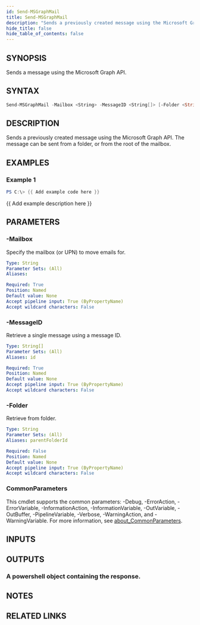 ```yaml
---
id: Send-MSGraphMail
title: Send-MSGraphMail
description: "Sends a previously created message using the Microsoft Graph API. The message can be sent from a folder, or from the root of the mailbox."
hide_title: false
hide_table_of_contents: false
---
```


## SYNOPSIS

Sends a message using the Microsoft Graph API.

## SYNTAX

```powershell
Send-MSGraphMail -Mailbox <String> -MessageID <String[]> [-Folder <String>] [<CommonParameters>]
```

## DESCRIPTION

Sends a previously created message using the Microsoft Graph API.
The message can be sent from a folder, or from the root of the mailbox.

## EXAMPLES

### Example 1

```powershell
PS C:\> {{ Add example code here }}
```

{{ Add example description here }}

## PARAMETERS

### -Mailbox

Specify the mailbox (or UPN) to move emails for.

```yaml
Type: String
Parameter Sets: (All)
Aliases:

Required: True
Position: Named
Default value: None
Accept pipeline input: True (ByPropertyName)
Accept wildcard characters: False
```

### -MessageID

Retrieve a single message using a message ID.

```yaml
Type: String[]
Parameter Sets: (All)
Aliases: id

Required: True
Position: Named
Default value: None
Accept pipeline input: True (ByPropertyName)
Accept wildcard characters: False
```

### -Folder

Retrieve from folder.

```yaml
Type: String
Parameter Sets: (All)
Aliases: parentFolderId

Required: False
Position: Named
Default value: None
Accept pipeline input: True (ByPropertyName)
Accept wildcard characters: False
```

### CommonParameters

This cmdlet supports the common parameters: -Debug, -ErrorAction, -ErrorVariable, -InformationAction, -InformationVariable, -OutVariable, -OutBuffer, -PipelineVariable, -Verbose, -WarningAction, and -WarningVariable. For more information, see [about_CommonParameters](http://go.microsoft.com/fwlink/?LinkID=113216).

## INPUTS

## OUTPUTS

### A powershell object containing the response.

## NOTES

## RELATED LINKS
